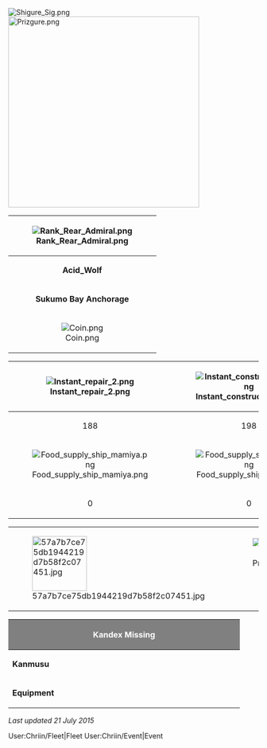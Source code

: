 [[File:Shigure_Sig.png|left]][[File:Prizgure.png|thumb|384x384px]]

{| class="wikitable"
! rowspan="4"|[[File:Rank_Rear_Admiral.png|right]]
|-
! colspan="4" style="text-align:center;" |'''Acid_Wolf'''
! colspan="2" style="text-align:center;" |HQ 80
|-
! colspan="2" style="text-align:center;" |<span style="font-weight:bold;">Sukumo Bay Anchorage</span>
| style="text-align:center;" |{{Fuel}}
| style="text-align:center;" |20 827
| style="text-align:center;" |{{Steel}}
| style="text-align:center;" |35 939
|-
| style="text-align:center;" |[[File:Coin.png]]
| style="text-align:center;" |24 040
| style="text-align:center;" |{{Ammo}}
| style="text-align:center;" |26 571
| style="text-align:center;" |{{Bauxite}}
| style="text-align:center;" |21 275
|}
{| class="wikitable"
|-
! style="text-align:center;" |[[File:Instant repair 2.png]]
! style="text-align:center;" |[[File:Instant construction 2.png]]
! style="text-align:center;" |[[File:Development material.png]]
! style="text-align:center;" |[[File:Improvement Materials.png]]
! style="text-align:center;" |[[File:Medal.png]]
! style="text-align:center;" |[[File:First-Class Medal.png]]
|-
| style="text-align:center;" |188
| style="text-align:center;" |198
| style="text-align:center;" |57
| style="text-align:center;" |15
| style="text-align:center;" |1
| style="text-align:center;" |0
|-
! style="text-align:center;" |[[File:Food supply ship mamiya.png]]
! style="text-align:center;" |[[File:Food supply ship irako.png]]
! style="text-align:center;" |[[File:Emergency repair.png]]
! style="text-align:center;" |[[File:Repair goddess.png]]
! style="text-align:center;" |[[File:Furniture fairy.png]]
! style="text-align:center;" |[[File:Headquarters_Personnel.png]]
|-
| style="text-align:center;" |0
| style="text-align:center;" |0
| style="text-align:center;" |14
| style="text-align:center;" |0
| style="text-align:center;" |0
| style="text-align:center;" |0
|}

{| class="wikitable"
| rowspan="2"|[[File:57a7b7ce75db1944219d7b58f2c07451.jpg|110px]]
| style="text-align:center;" |[[File:Present box icon.png]]
| style="text-align:center;" |[[File:Valentine chocolate icon.png]]
| style="text-align:center;" |[[File:Hishimochi icon.png]]
|-
| style="text-align:center;" |0
| style="text-align:center;" |2
| style="text-align:center;" |0
|}

{| class="mw-collapsible mw-collapsed wikitable"
! colspan="2" style="text-align:center; width: 450px; background-color:gray; color:white;" |Kandex Missing
|-
|'''Kanmusu'''
|[[File:Taihou card.png]][[File:Unryuu card.jpeg]][[File:Amagi card.png]][[File:Zuihou Card.png]][[File:Musashi card.jpg]][[File:Roma card.jpg]][[File:Prinz Eugen card.png]][[File:Mikuma Card.png]][[File:Sakawa card.jpg]][[File:Yahagi card.png]][[File:I-401 card.png]][[File:Taigei card.png]][[File:Hatsukaze card.jpg]][[File:Urakaze card.jpg]][[File:Isokaze card.png]][[File:Yamato card.png]][[File:Hamakaze card.jpg]][[File:Tanikaze card.jpg]][[File:Maikaze card.jpg]][[File:Yuugumo Card.png]][[File:Asashimo card.png]][[File:Hayashimo card.png]][[File:Kiyoshimo card.png]][[File:Takanami card.jpg]]
|-
|'''Equipment'''
|WIP
|}
''Last updated 21 July 2015''

<tabview>
User:Chriin/Fleet|Fleet
User:Chriin/Event|Event
</tabview>